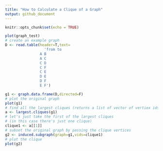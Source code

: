 ```yaml
---
title: "How to Calculate a Clique of a Graph"
output: github_document
---
```


```r
knitr::opts_chunk$set(echo = TRUE)
```

```R
plot(graph_test)
# create an example graph
D <- read.table(header=T,text=
                  'from to
                A B
                A C
                C D
                C F
                C E
                D E
                D F
                E F')

g1 <- graph.data.frame(D,directed=F)
# plot the original graph
plot(g1)
# find all the largest cliques (returns a list of vector of vertiex ids)
a <- largest.cliques(g1)
# let's just take the first of the largest cliques
# (in this case there's just one clique)
clique1 <- a[[1]]
# subset the original graph by passing the clique vertices
g2 <- induced.subgraph(graph=g1,vids=clique1)
# plot the clique
plot(g2)
```

